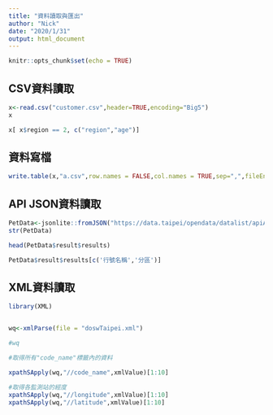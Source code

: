 ```yaml
---
title: "資料讀取與匯出"
author: "Nick"
date: "2020/1/31"
output: html_document
---
```


```r
knitr::opts_chunk$set(echo = TRUE)
```

## <b> CSV資料讀取</b>

```r
x<-read.csv("customer.csv",header=TRUE,encoding="Big5")
x
```

```r
x[ x$region == 2, c("region","age")]
```

## <b> 資料寫檔</b>

```r
write.table(x,"a.csv",row.names = FALSE,col.names = TRUE,sep=",",fileEncoding="Big5")
```




## <b> API JSON資料讀取</b>


```r
PetData<-jsonlite::fromJSON("https://data.taipei/opendata/datalist/apiAccess?scope=resourceAquire&rid=0175757e-7ec7-4074-ad6e-076342ba7c7b")
str(PetData)

```

```r
head(PetData$result$results)

```

```r
PetData$result$results[c('行號名稱','分區')]

```

## <b> XML資料讀取</b>

```r

library(XML)


wq<-xmlParse(file = "doswTaipei.xml")

#wq

```

```r
#取得所有"code_name"標籤內的資料

xpathSApply(wq,"//code_name",xmlValue)[1:10]

```

```r
#取得各監測站的經度
xpathSApply(wq,"//longitude",xmlValue)[1:10]
xpathSApply(wq,"//latitude",xmlValue)[1:10]
```




